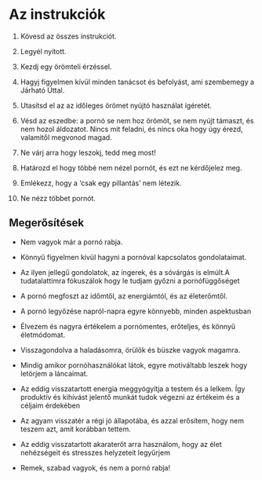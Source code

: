 # Az instrukciók

1.  Kövesd az összes instrukciót.

2.  Legyél nyitott.

3.  Kezdj egy örömteli érzéssel. 

4.  Hagyj figyelmen kívül minden tanácsot és befolyást, ami szembemegy a Járható Úttal.

5.  Utasítsd el az az időleges örömet nyújtó használat ígéretét.

6.  Vésd az eszedbe: a pornó se nem hoz örömöt, se nem nyújt támaszt, és nem hozol áldozatot. Nincs mit feladni, és nincs oka hogy úgy érezd, valamitől megvonod magad.

7.  Ne várj arra hogy leszokj, tedd meg most!

8.  Határozd el hogy többé nem nézel pornót, és ezt ne kérdőjelez meg.

9.  Emlékezz, hogy a 'csak egy pillantás' nem létezik.

10. Ne nézz többet pornót.

## Megerősítések

-   Nem vagyok már a pornó rabja.

-   Könnyű figyelmen kívül hagyni a pornóval kapcsolatos gondolataimat.

-   Az ilyen jellegű gondolatok, az ingerek, és a sóvárgás is elmúlt.A tudatalattimra fókuszálok hogy le tudjam győzni a pornófüggőséget

-   A pornó megfoszt az időmtől, az energiámtól, és az életerőmtől.

-   A pornó legyőzése napról-napra egyre könnyebb, minden aspektusban

-   Élvezem és nagyra értékelem a pornómentes, erőteljes, és könnyű életmódomat.

-   Visszagondolva a haladásomra, örülök és büszke vagyok magamra.

-   Mindig amikor pornóhasználókat látok, egyre motiváltabb leszek hogy letörjem a láncaimat.

-   Az eddig visszatartott energia meggyógyítja a testem és a lelkem. Így produktív és kihívást jelentő munkát tudok végezni az értékeim és a céljaim érdekében

-   Az agyam visszatér a régi jó állapotába, és azzal erősítem, hogy nem teszem azt, amit korábban tettem. 

-   Az eddig visszatartott akaraterőt arra használom, hogy az élet nehézségeit és stresszes helyzeteit legyűrjem

-   Remek, szabad vagyok, és nem a pornó rabja!
